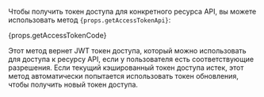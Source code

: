 Чтобы получить токен доступа для конкретного ресурса API, вы можете использовать метод <code>{props.getAccessTokenApi}</code>:

{props.getAccessTokenCode}

Этот метод вернет JWT токен доступа, который можно использовать для доступа к ресурсу API, если у пользователя есть соответствующие разрешения. Если текущий кэшированный токен доступа истек, этот метод автоматически попытается использовать токен обновления, чтобы получить новый токен доступа.
